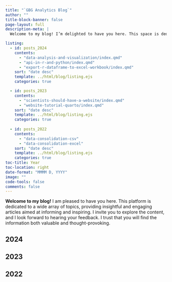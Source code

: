 ```yaml
---
title: "`GBG Analytics Blog`"
author: ""
title-block-banner: false
page-layout: full
description-meta: |
  Welcome to my blog! I’m delighted to have you here. This space is dedicated to a diverse range of topics, offering insightful articles designed to inform and engage. Feel free to explore, and I look forward to hearing your thoughts. I hope you find the content both valuable and inspiring!

listing:
  - id: posts_2024
    contents: 
      - "data-analysis-and-visualization/index.qmd"
      - "api-in-r-and-python/index.qmd"
      - "export-r-dataframe-to-excel-workbook/index.qmd"
    sort: "date desc"
    template: ../html/blog/listing.ejs
    categories: true

  - id: posts_2023
    contents: 
      - "scientists-should-have-a-website/index.qmd"
      - "website-tutorial-quarto/index.qmd"
    sort: "date desc"
    template: ../html/blog/listing.ejs
    categories: true
    
  - id: posts_2022
    contents: 
      - "data-consolidation-csv"
      - "data-consolidation-excel"
    sort: "date desc"
    template: ../html/blog/listing.ejs
    categories: true
toc-title: Year
toc-location: right
date-format: "MMMM D, YYYY"
image: ""
code-tools: false
comments: false
---
```


**Welcome to my blog!** I am pleased to have you here. This platform is dedicated to a wide array of topics, providing insightful and engaging articles aimed at informing and inspiring. I invite you to explore the content, and I look forward to hearing your feedback. I trust that you will find the information both valuable and thought-provoking.

## 2024

::: {#posts_2024}
:::

## 2023

::: {#posts_2023}
:::

## 2022

::: {#posts_2022}
:::
